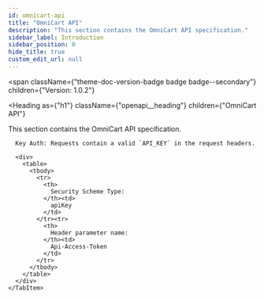 ```yaml
---
id: omnicart-api
title: "OmniCart API"
description: "This section contains the OmniCart API specification."
sidebar_label: Introduction
sidebar_position: 0
hide_title: true
custom_edit_url: null
---
```



<span
  className={"theme-doc-version-badge badge badge--secondary"}
  children={"Version: 1.0.2"}
>
</span>

<Heading
  as={"h1"}
  className={"openapi__heading"}
  children={"OmniCart API"}
>
</Heading>



This section contains the OmniCart API specification.


<div
  style={{"marginBottom":"2rem"}}
>
  <Heading
    id={"authentication"}
    as={"h2"}
    className={"openapi-tabs__heading"}
    children={"Authentication"}
  >
  </Heading><SchemaTabs
    className={"openapi-tabs__security-schemes"}
  >
    <TabItem
      label={"API Key: ApiKey"}
      value={"ApiKey"}
    >
      
      
      Key Auth: Requests contain a valid `API_KEY` in the request headers.
      
      <div>
        <table>
          <tbody>
            <tr>
              <th>
                Security Scheme Type:
              </th><td>
                apiKey
              </td>
            </tr><tr>
              <th>
                Header parameter name:
              </th><td>
                Api-Access-Token
              </td>
            </tr>
          </tbody>
        </table>
      </div>
    </TabItem>
  </SchemaTabs>
</div>
      